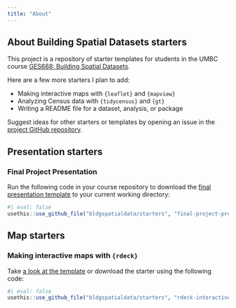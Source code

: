 ```yaml
---
title: "About"
---
```


## About Building Spatial Datasets starters

This project is a repository of starter templates for students in the UMBC course [GES668: Building Spatial Datasets](https://bldgspatialdata.github.io/website).

Here are a few more starters I plan to add:

-   Making interactive maps with `{leaflet}` and `{mapview}`
-   Analyzing Census data with `{tidycensus}` and `{gt}`
-   Writing a README file for a dataset, analysis, or package

Suggest ideas for other starters or templates by opening an issue in the [project GitHub repository](https://github.com/bldgspatialdata/starters).

## Presentation starters

### Final Project Presentation

Run the following code in your course repository to download the [final presentation template](//final-project-presentation.qmd) to your current working directory:

```r
#| eval: false
usethis::use_github_file("bldgspatialdata/starters", "final-project-presentation.qmd")
```

## Map starters

### Making interactive maps with `{rdeck}`

Take [a look at the template](//rdeck-interactive-map.qmd) or download the starter using the following code:

```r
#| eval: false
usethis::use_github_file("bldgspatialdata/starters", "rdeck-interactive-map.qmd")
```
